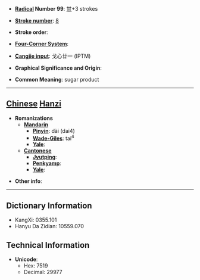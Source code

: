 * '''[[Wiktionary:Chinese radical index| Radical]] Number 99''': [[Wiktionary:Chinese radical index 甘|甘]]+3 strokes

* '''[[Wiktionary:Chinese total strokes index|Stroke number]]''': [[Wiktionary:Chinese total strokes index 8|8]]

* '''Stroke order''': 

* '''[[Wiktionary:Chinese four corner index|Four-Corner System]]''': 

* '''[[Wiktionary:Chinese Cangjie index|Cangjie input]]''': 戈心廿一 (IPTM)

* '''Graphical Significance and Origin''': 

* '''Common Meaning''': sugar product

----

== [[Chinese]] [[Hanzi]] ==

* '''Romanizations'''
** '''[[Mandarin]]'''
*** '''[[Pinyin]]''': dài (dai4)
*** '''[[Wade-Giles]]''': tai<sup>4</sup>
*** '''[[Yale]]''': 
** '''[[Cantonese]]'''
*** '''[[Jyutping]]''':
*** '''[[Penkyamp]]''': 
*** '''[[Yale]]''': 

* '''Other info''': 

----

== Dictionary Information ==

* KangXi: 0355.101
* Hanyu Da Zidian: 10559.070

== Technical Information ==

* '''Unicode''':
** Hex: 7519
** Decimal: 29977